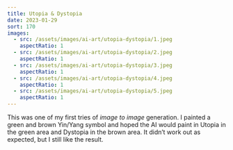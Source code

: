 ```yaml
---
title: Utopia & Dystopia
date: 2023-01-29
sort: 170
images:
  - src: /assets/images/ai-art/utopia-dystopia/1.jpeg
    aspectRatio: 1
  - src: /assets/images/ai-art/utopia-dystopia/2.jpeg
    aspectRatio: 1
  - src: /assets/images/ai-art/utopia-dystopia/3.jpeg
    aspectRatio: 1
  - src: /assets/images/ai-art/utopia-dystopia/4.jpeg
    aspectRatio: 1
  - src: /assets/images/ai-art/utopia-dystopia/5.jpeg
    aspectRatio: 1
---
```


This was one of my first tries of _image to image_ generation. I painted a green and brown Yin/Yang symbol and hoped the AI would paint in Utopia in the green area and Dystopia in the brown area. It didn’t work out as expected, but I still like the result.
